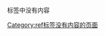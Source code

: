 <code><ref></code>标签中没有内容<includeonly>
[[Category:ref标签没有内容的页面|Category:ref标签没有内容的页面]]
</includeonly>